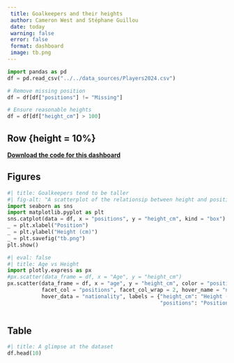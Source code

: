 ```yaml
---
 title: Goalkeepers and their heights
 author: Cameron West and Stéphane Guillou
 date: today
 warning: false
 error: false
 format: dashboard
 image: tb.png
---
```


```python
import pandas as pd
df = pd.read_csv("../../data_sources/Players2024.csv")

# Remove missing position
df = df[df["positions"] != "Missing"]

# Ensure reasonable heights
df = df[df["height_cm"] > 100]

```

## Row {height = 10%}
**[Download the code for this dashboard](../example_project.zip)**




## Figures {height=70%}


```python
#| title: Goalkeepers tend to be taller
#| fig-alt: "A scatterplot of the relationsip between height and position."
import seaborn as sns
import matplotlib.pyplot as plt
sns.catplot(data = df, x = "positions", y = "height_cm", kind = "box")
_ = plt.xlabel("Position")
_ = plt.ylabel("Height (cm)")
_ = plt.savefig("tb.png")
plt.show()

```

```python
#| eval: false
#| title: Age vs Height
import plotly.express as px
#px.scatter(data_frame = df, x = "Age", y = "height_cm")
px.scatter(data_frame = df, x = "age", y = "height_cm", color = "positions",
           facet_col = "positions", facet_col_wrap = 2, hover_name = "name",
           hover_data = "nationality", labels = {"height_cm": "Height (cm)",
                                                 "positions": "Position"})



```

## Table


```python
#| title: A glimpse at the dataset
df.head(10)





















```